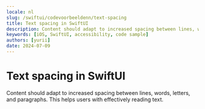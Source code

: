 ```yaml
---
locale: nl
slug: /swiftui/codevoorbeeldenn/text-spacing
title: Text spacing in SwiftUI
description: Content should adapt to increased spacing between lines, words, letters, and paragraphs.
keywords: [iOS, SwiftUI, accessibility, code sample]
authors: [yurii]
date: 2024-07-09
---
```


# Text spacing in SwiftUI

Content should adapt to increased spacing between lines, words, letters, and paragraphs. This helps users with effectively reading text.

<CodeSample id="text-spacing" framework="swiftui" locale="nl"/>
